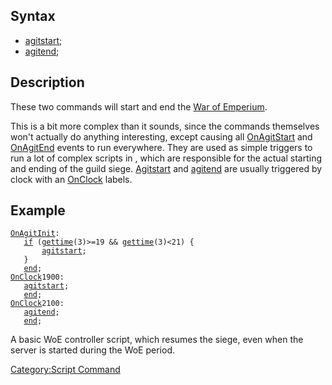 == Syntax ==
* [[agitstart]];
* [[agitend]];

== Description ==
These two commands will start and end the [[War of Emperium]].

This is a bit more complex than it sounds, since the commands themselves won't actually do anything interesting, except causing all [[OnAgitStart]] and [[OnAgitEnd]] events to run everywhere. They are used as simple triggers to run a lot of complex scripts in {{git|npc/guild}}, which are responsible for the actual starting and ending of the guild siege. [[Agitstart]] and [[agitend]] are usually triggered by clock with an [[OnClock]]<time> labels.

== Example ==
 [[OnAgitInit]]:
 	[[if]] ([[gettime]](3)>=19 && [[gettime]](3)<21) {
 		[[agitstart]];
 	}
 	[[end]];
 [[OnClock]]1900:
 	[[agitstart]];
 	[[end]];
 [[OnClock]]2100:
 	[[agitend]];
 	[[end]];

A basic WoE controller script, which resumes the siege, even when the server is started during the WoE period.

[[Category:Script Command]]